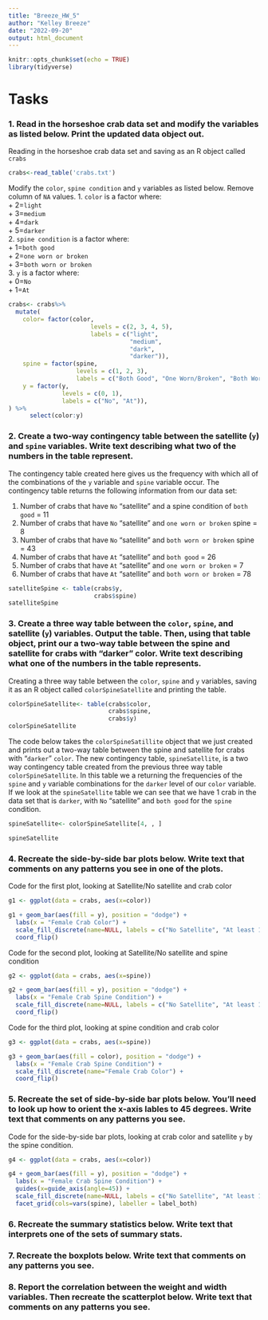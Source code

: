 ```yaml
---
title: "Breeze_HW_5"
author: "Kelley Breeze"
date: "2022-09-20"
output: html_document
---
```


```r
knitr::opts_chunk$set(echo = TRUE)
library(tidyverse)
```

# Tasks

### 1. Read in the horseshoe crab data set and modify the variables as listed below. Print the updated data object out.

Reading in the horseshoe crab data set and saving as an R object called `crabs`
```r
crabs<-read_table('crabs.txt')
```


Modify the `color`, `spine condition` and `y` variables as listed below. Remove column of `NA` values.
1.  `color` is a factor where:  
+   2=`light`  
+   3=`medium`  
+   4=`dark`  
+   5=`darker`  
2.  `spine condition` is a factor where:  
+   1=`both good`  
+   2=`one worn or broken`  
+   3=`both worn or broken`  
3.  `y` is a factor where:  
+   0=`No`  
+   1=`At`  

```r
crabs<- crabs%>%
  mutate(
    color= factor(color,
                       levels = c(2, 3, 4, 5),
                       labels = c("light",
                                  "medium",
                                  "dark",
                                  "darker")),
    spine = factor(spine,
                   levels = c(1, 2, 3),
                   labels = c("Both Good", "One Worn/Broken", "Both Worn/Broken")),
    y = factor(y,
               levels = c(0, 1),
               labels = c("No", "At")),
) %>%
      select(color:y)
```


### 2. Create a two-way contingency table between the satellite (`y`) and `spine` variables. Write text describing what two of the numbers in the table represent.

The contingency table created here gives us the frequency with which all of the combinations of the `y` variable and `spine` variable occur. The contingency table returns the following information from our data set:  


1.  Number of crabs that have `No` "satellite" and a spine condition of `both good` = 11  
2.  Number of crabs that have `No` "satellite" and `one worn or broken` spine = 8  
3.  Number of crabs that have `No` "satellite" and `both worn or broken` spine = 43  
4.  Number of crabs that have `At` "satellite" and `both good` = 26  
5.  Number of crabs that have `At` "satellite" and `one worn or broken` = 7  
6.  Number of crabs that have `At` "satellite" and `both worn or broken` = 78  

```r
satelliteSpine <- table(crabs$y,
                        crabs$spine)
satelliteSpine
```




### 3. Create a three way table between the `color`, `spine`, and satellite (`y`) variables. Output the table. Then, using that table object, print our a two-way table between the spine and satellite for crabs with "darker" color. Write text describing what one of the numbers in the table represents.

Creating a three way table between the `color`, `spine` and `y` variables, saving it as an R object called `colorSpineSatellite` and printing the table.
```r
colorSpineSatellite<- table(crabs$color,
                            crabs$spine,
                            crabs$y)
colorSpineSatellite
```

The code below takes the `colorSpineSatillite` object that we just created and prints out a two-way table between the spine and satellite for crabs with "`darker`" `color`. The new contingency table, `spineSatellite`, is a two way contingency table created from the previous three way table `colorSpineSatellite`. In this table we a returning the frequencies of the `spine` and `y` variable combinations for the `darker` level of our `color` variable.  If we look at the `spineSatellite` table we can see that we have 1 crab in the data set that is `darker`, with `No` "satellite" and `both good` for the `spine` condition.
```r
spineSatellite<- colorSpineSatellite[4, , ]

spineSatellite
```



### 4. Recreate the side-by-side bar plots below. Write text that comments on any patterns you see in one of the plots.

Code for the first plot, looking at Satellite/No satellite and crab color
```r
g1 <- ggplot(data = crabs, aes(x=color))

g1 + geom_bar(aes(fill = y), position = "dodge") + 
  labs(x = "Female Crab Color") + 
  scale_fill_discrete(name=NULL, labels = c("No Satellite", "At least 1 Sattelite")) + 
  coord_flip()  
```

Code for the second plot, looking at Satellite/No satellite and spine condition
```r
g2 <- ggplot(data = crabs, aes(x=spine))

g2 + geom_bar(aes(fill = y), position = "dodge") + 
  labs(x = "Female Crab Spine Condition") + 
  scale_fill_discrete(name=NULL, labels = c("No Satellite", "At least 1 Sattelite")) + 
  coord_flip()  
```


Code for the third plot, looking at spine condition and crab color
```r
g3 <- ggplot(data = crabs, aes(x=spine))

g3 + geom_bar(aes(fill = color), position = "dodge") + 
  labs(x = "Female Crab Spine Condition") + 
  scale_fill_discrete(name="Female Crab Color") + 
  coord_flip()  
```




### 5. Recreate the set of side-by-side bar plots below. You’ll need to look up how to orient the x-axis lables to 45 degrees. Write text that comments on any patterns you see.

Code for the side-by-side bar plots, looking at crab color and satellite `y` by the spine condition.
```r
g4 <- ggplot(data = crabs, aes(x=color))

g4 + geom_bar(aes(fill = y), position = "dodge") + 
  labs(x = "Female Crab Spine Condition") + 
  guides(x=guide_axis(angle=45)) +
  scale_fill_discrete(name=NULL, labels = c("No Satellite", "At least 1 Sattelite")) +
  facet_grid(cols=vars(spine), labeller = label_both)
```




### 6. Recreate the summary statistics below. Write text that interprets one of the sets of summary stats.

### 7. Recreate the boxplots below. Write text that comments on any patterns you see.

### 8. Report the correlation between the weight and width variables. Then recreate the scatterplot below. Write text that comments on any patterns you see.